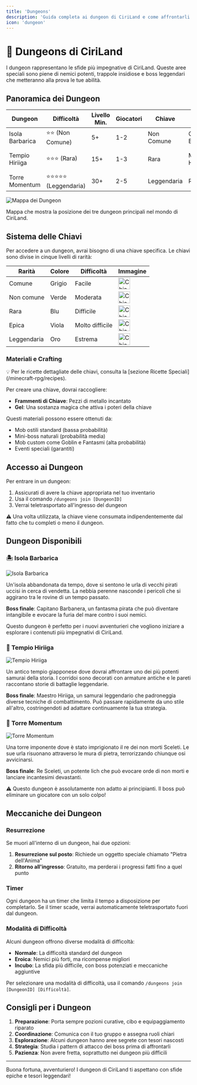 ```yaml
---
title: 'Dungeons'
description: 'Guida completa ai dungeon di CiriLand e come affrontarli'
icon: 'dungeon'
---
```


# 🏰 Dungeons di CiriLand

I dungeon rappresentano le sfide più impegnative di CiriLand. Queste aree speciali sono piene di nemici potenti, trappole insidiose e boss leggendari che metteranno alla prova le tue abilità.

## Panoramica dei Dungeon

<Tabs>
  <Tab title="Tabella Comparativa">
    <table>
      <thead>
        <tr>
          <th>Dungeon</th>
          <th>Difficoltà</th>
          <th>Livello Min.</th>
          <th>Giocatori</th>
          <th>Chiave</th>
          <th>Boss</th>
          <th>Ricompensa Principale</th>
        </tr>
      </thead>
      <tbody>
        <tr>
          <td>Isola Barbarica</td>
          <td>⭐⭐ (Non Comune)</td>
          <td>5+</td>
          <td>1-2</td>
          <td>Non Comune</td>
          <td>Capitano Barbanera</td>
          <td>Cappello da Pirata</td>
        </tr>
        <tr>
          <td>Tempio Hiriiga</td>
          <td>⭐⭐⭐ (Rara)</td>
          <td>15+</td>
          <td>1-3</td>
          <td>Rara</td>
          <td>Maestro Hiriiga</td>
          <td>Katana "Lama di Hiriiga"</td>
        </tr>
        <tr>
          <td>Torre Momentum</td>
          <td>⭐⭐⭐⭐⭐ (Leggendaria)</td>
          <td>30+</td>
          <td>2-5</td>
          <td>Leggendaria</td>
          <td>Re Sceleti</td>
          <td>Set "Ossa del Re"</td>
        </tr>
      </tbody>
    </table>
  </Tab>
  <Tab title="Mappa Dungeon">
    <Frame>
      <img src="/images/minecraft-rpg/dungeon-map.png" alt="Mappa dei Dungeon" />
    </Frame>
    <p>Mappa che mostra la posizione dei tre dungeon principali nel mondo di CiriLand.</p>
  </Tab>
</Tabs>

## Sistema delle Chiavi

Per accedere a un dungeon, avrai bisogno di una chiave specifica. Le chiavi sono divise in cinque livelli di rarità:

<table>
  <thead>
    <tr>
      <th>Rarità</th>
      <th>Colore</th>
      <th>Difficoltà</th>
      <th>Immagine</th>
    </tr>
  </thead>
  <tbody>
    <tr>
      <td>Comune</td>
      <td>Grigio</td>
      <td>Facile</td>
      <td><img src="/images/minecraft-rpg/common-key.png" alt="Chiave Comune" width="32"/></td>
    </tr>
    <tr>
      <td>Non comune</td>
      <td>Verde</td>
      <td>Moderata</td>
      <td><img src="/images/minecraft-rpg/uncommon-key.png" alt="Chiave Non Comune" width="32"/></td>
    </tr>
    <tr>
      <td>Rara</td>
      <td>Blu</td>
      <td>Difficile</td>
      <td><img src="/images/minecraft-rpg/rare-key.png" alt="Chiave Rara" width="32"/></td>
    </tr>
    <tr>
      <td>Epica</td>
      <td>Viola</td>
      <td>Molto difficile</td>
      <td><img src="/images/minecraft-rpg/epic-key.png" alt="Chiave Epica" width="32"/></td>
    </tr>
    <tr>
      <td>Leggendaria</td>
      <td>Oro</td>
      <td>Estrema</td>
      <td><img src="/images/minecraft-rpg/legendary-key.png" alt="Chiave Leggendaria" width="32"/></td>
    </tr>
  </tbody>
</table>

### Materiali e Crafting

<Tip>
💡 Per le ricette dettagliate delle chiavi, consulta la [sezione Ricette Speciali](/minecraft-rpg/recipes).
</Tip>

Per creare una chiave, dovrai raccogliere:
- **Frammenti di Chiave**: Pezzi di metallo incantato
- **Gel**: Una sostanza magica che attiva i poteri della chiave

Questi materiali possono essere ottenuti da:
- Mob ostili standard (bassa probabilità)
- Mini-boss naturali (probabilità media)
- Mob custom come Goblin e Fantasmi (alta probabilità)
- Eventi speciali (garantiti)

## Accesso ai Dungeon

Per entrare in un dungeon:
1. Assicurati di avere la chiave appropriata nel tuo inventario
2. Usa il comando `/dungeons join [DungeonID]`
3. Verrai teletrasportato all'ingresso del dungeon

<Warning>
⚠️ Una volta utilizzata, la chiave viene consumata indipendentemente dal fatto che tu completi o meno il dungeon.
</Warning>

## Dungeon Disponibili

### 🏝️ Isola Barbarica

<Frame>
  <img src="/images/minecraft-rpg/barbaric-island.png" alt="Isola Barbarica" />
</Frame>

Un'isola abbandonata da tempo, dove si sentono le urla di vecchi pirati uccisi in cerca di vendetta. La nebbia perenne nasconde i pericoli che si aggirano tra le rovine di un tempo passato.

**Boss finale**: Capitano Barbanera, un fantasma pirata che può diventare intangibile e evocare la furia del mare contro i suoi nemici.

<Note>
Questo dungeon è perfetto per i nuovi avventurieri che vogliono iniziare a esplorare i contenuti più impegnativi di CiriLand.
</Note>

### 🏯 Tempio Hiriiga

<Frame>
  <img src="/images/minecraft-rpg/hiriiga-temple.png" alt="Tempio Hiriiga" />
</Frame>

Un antico tempio giapponese dove dovrai affrontare uno dei più potenti samurai della storia. I corridoi sono decorati con armature antiche e le pareti raccontano storie di battaglie leggendarie.

**Boss finale**: Maestro Hiriiga, un samurai leggendario che padroneggia diverse tecniche di combattimento. Può passare rapidamente da uno stile all'altro, costringendoti ad adattare continuamente la tua strategia.

### 🗼 Torre Momentum

<Frame>
  <img src="/images/minecraft-rpg/momentum-tower.png" alt="Torre Momentum" />
</Frame>

Una torre imponente dove è stato imprigionato il re dei non morti Sceleti. Le sue urla risuonano attraverso le mura di pietra, terrorizzando chiunque osi avvicinarsi.

**Boss finale**: Re Sceleti, un potente lich che può evocare orde di non morti e lanciare incantesimi devastanti.

<Warning>
⚠️ Questo dungeon è assolutamente non adatto ai principianti. Il boss può eliminare un giocatore con un solo colpo!
</Warning>

## Meccaniche dei Dungeon

### Resurrezione

Se muori all'interno di un dungeon, hai due opzioni:

1. **Resurrezione sul posto**: Richiede un oggetto speciale chiamato "Pietra dell'Anima"
2. **Ritorno all'ingresso**: Gratuito, ma perderai i progressi fatti fino a quel punto

### Timer

Ogni dungeon ha un timer che limita il tempo a disposizione per completarlo. Se il timer scade, verrai automaticamente teletrasportato fuori dal dungeon.

### Modalità di Difficoltà

Alcuni dungeon offrono diverse modalità di difficoltà:

- **Normale**: La difficoltà standard del dungeon
- **Eroica**: Nemici più forti, ma ricompense migliori
- **Incubo**: La sfida più difficile, con boss potenziati e meccaniche aggiuntive

Per selezionare una modalità di difficoltà, usa il comando `/dungeons join [DungeonID] [Difficoltà]`.

## Consigli per i Dungeon

1. **Preparazione**: Porta sempre pozioni curative, cibo e equipaggiamento riparato
2. **Coordinazione**: Comunica con il tuo gruppo e assegna ruoli chiari
3. **Esplorazione**: Alcuni dungeon hanno aree segrete con tesori nascosti
4. **Strategia**: Studia i pattern di attacco dei boss prima di affrontarli
5. **Pazienza**: Non avere fretta, soprattutto nei dungeon più difficili

---

Buona fortuna, avventuriero! I dungeon di CiriLand ti aspettano con sfide epiche e tesori leggendari!